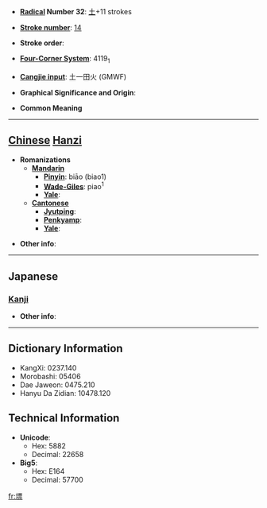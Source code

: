 * '''[[Wiktionary:Chinese radical index| Radical]] Number 32''': [[Wiktionary:Chinese radical index 土|土]]+11 strokes

* '''[[Wiktionary:Chinese total strokes index|Stroke number]]''': [[Wiktionary:Chinese total strokes index 14|14]]

* '''Stroke order''': 

* '''[[Wiktionary:Chinese four corner index|Four-Corner System]]''': 4119<sub>1</sub>

* '''[[Wiktionary:Chinese Cangjie index|Cangjie input]]''': 土一田火 (GMWF)

* '''Graphical Significance and Origin''': 

* '''Common Meaning'''

----

== [[Chinese]] [[Hanzi]] ==

* '''Romanizations'''
** '''[[Mandarin]]'''
*** '''[[Pinyin]]''': biāo (biao1)
*** '''[[Wade-Giles]]''': piao<sup>1</sup>
*** '''[[Yale]]''': 
** '''[[Cantonese]]'''
*** '''[[Jyutping]]''':
*** '''[[Penkyamp]]''': 
*** '''[[Yale]]''': 

* '''Other info''': 

----

==Japanese==
===[[Kanji]]===
{{kanji|on readings=[[ひょう]] (hyō), [[へう]] (heu)|kun readings=}}

* '''Other info''':  

----

== Dictionary Information ==

* KangXi: 0237.140
* Morobashi: 05406
* Dae Jaweon: 0475.210
* Hanyu Da Zidian: 10478.120

== Technical Information ==

* '''Unicode''':
** Hex: 5882
** Decimal: 22658
* '''Big5''':
** Hex: E164
** Decimal: 57700

[[fr:墂]]